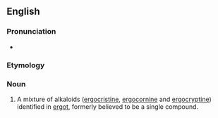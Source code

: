 ==English==

===Pronunciation===
* {{IPA|/ɜːɡəˈtɒksiːn/|lang=en}}

===Etymology===
{{af|en|ergot|toxin|-ine}}

===Noun===
{{en-noun|-}}

# {{lb|en|biochemistry}} A mixture of alkaloids ([[ergocristine]], [[ergocornine]] and [[ergocryptine]]) identified in [[ergot]], formerly believed to be a single compound.